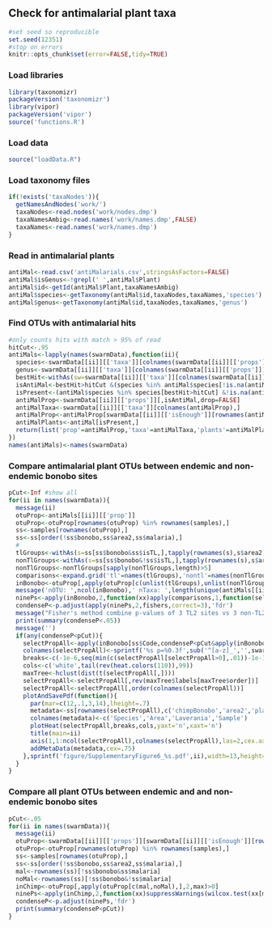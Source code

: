 ## Check for antimalarial plant taxa

```r
#set seed so reproducible
set.seed(12351)
#stop on errors
knitr::opts_chunk$set(error=FALSE,tidy=TRUE)
```

### Load libraries
```r
library(taxonomizr)
packageVersion('taxonomizr')
library(vipor)
packageVersion('vipor')
source('functions.R')
```

### Load data

```r
source("loadData.R")
```

### Load taxonomy files

```r
if(!exists('taxaNodes')){
  getNamesAndNodes('work/')
  taxaNodes<-read.nodes('work/nodes.dmp')
  taxaNamesAmbig<-read.names('work/names.dmp',FALSE)
  taxaNames<-read.names('work/names.dmp')
}
```

### Read in antimalarial plants

```r
antiMal<-read.csv('antiMalarials.csv',stringsAsFactors=FALSE)
antiMal$isGenus<-!grepl(' ',antiMal$Plant)
antiMal$id<-getId(antiMal$Plant,taxaNamesAmbig)
antiMal$species<-getTaxonomy(antiMal$id,taxaNodes,taxaNames,'species')
antiMal$genus<-getTaxonomy(antiMal$id,taxaNodes,taxaNames,'genus')
```

### Find OTUs with antimalarial hits

```r
#only counts hits with match > 95% of read
hitCut<-.95
antiMals<-lapply(names(swarmData),function(ii){
  species<-swarmData[[ii]][['taxa']][colnames(swarmData[[ii]][['props']]),'species']
  genus<-swarmData[[ii]][['taxa']][colnames(swarmData[[ii]][['props']]),'genus']
  bestHit<-withAs(sw=swarmData[[ii]][['taxa']][colnames(swarmData[[ii]][['props']]),],sw$bestScore/nchar(sw$seq))
  isAntiMal<-bestHit>hitCut &(species %in% antiMal$species[!is.na(antiMal$species)] | genus %in% antiMal$genus[antiMal$isGenus])
  isPresent<-(antiMal$species %in% species[bestHit>hitCut] &!is.na(antiMal$species))| (antiMal$genus %in% genus[bestHit>hitCut] &antiMal$isGenus)
  antiMalProp<-swarmData[[ii]][['props']][,isAntiMal,drop=FALSE]
  antiMalTaxa<-swarmData[[ii]][['taxa']][colnames(antiMalProp),]
  antiMalProp<-antiMalProp[swarmData[[ii]][['isEnough']][rownames(antiMalProp)],]
  antiMalPlants<-antiMal[isPresent,]
  return(list('prop'=antiMalProp,'taxa'=antiMalTaxa,'plants'=antiMalPlants))
})
names(antiMals)<-names(swarmData)
```

### Compare antimalarial plant OTUs between endemic and non-endemic bonobo sites
```r
pCut<-Inf #show all
for(ii in names(swarmData)){
  message(ii)
  otuProp<-antiMals[[ii]][['prop']]
  otuProp<-otuProp[rownames(otuProp) %in% rownames(samples),]
  ss<-samples[rownames(otuProp),]
  ss<-ss[order(!ss$bonobo,ss$area2,ss$malaria),]
  #
  tlGroups<-withAs(s=ss[ss$bonobo&ss$isTL,],tapply(rownames(s),s$area2,c))
  nonTlGroups<-withAs(s=ss[ss$bonobo&!ss$isTL,],tapply(rownames(s),s$area2,c))
  nonTlGroups<-nonTlGroups[sapply(nonTlGroups,length)>5]
  comparisons<-expand.grid('tl'=names(tlGroups),'nontl'=names(nonTlGroups))
  inBonobo<-otuProp[,apply(otuProp[c(unlist(tlGroups),unlist(nonTlGroups)),],2,max)>0]
  message('nOTU: ',ncol(inBonobo),' nTaxa: ',length(unique(antiMals[[ii]][['taxa']][colnames(inBonobo),'species'])))
  ninePs<-apply(inBonobo,2,function(xx)apply(comparisons,1,function(select)suppressWarnings(wilcox.test(xx[tlGroups[[select[1]]]],xx[nonTlGroups[[select[2]]]],alternative='less'))$p.value))
  condenseP<-p.adjust(apply(ninePs,2,fishers,correct=3),'fdr')
  message("Fisher's method combine p-values of 3 TL2 sites vs 3 non-TL2 sites p<.05")
  print(summary(condenseP<.05))
  message('')
  if(any(condenseP<pCut)){
    selectPropAll<-apply(inBonobo[ss$Code,condenseP<pCut&apply(inBonobo>0,2,sum)>1],2,function(x)x/max(x))
    colnames(selectPropAll)<-sprintf('%s p=%0.3f',sub('^[a-z]_','',swarmData[[ii]][['taxa']][colnames(selectPropAll),'bestId']),condenseP[colnames(selectPropAll)])
    breaks<-c(-1e-6,seq(min(c(selectPropAll[selectPropAll>0],.01))-1e-10,max(selectPropAll)+1e-10,length.out=100))
    cols<-c('white',tail(rev(heat.colors(110)),99)) 
    maxTree<-hclust(dist(t(selectPropAll[,])))
    selectPropAll<-selectPropAll[,rev(maxTree$labels[maxTree$order])]
    selectPropAll<-selectPropAll[,order(colnames(selectPropAll))]
    plotAndSavePdf(function(){
      par(mar=c(12,.1,3,14),lheight=.7)
      metadata<-ss[rownames(selectPropAll),c('chimpBonobo','area2','plasmoPM','Code')]
      colnames(metadata)<-c('Species','Area','Laverania','Sample')
      plotHeat(selectPropAll,breaks,cols,yaxt='n',xaxt='n')
      title(main=ii)
      axis(1,1:ncol(selectPropAll),colnames(selectPropAll),las=2,cex.axis=.7)
      addMetaData(metadata,cex=.75)
    },sprintf('figure/SupplementaryFigure6_%s.pdf',ii),width=13,height=13)
  }
}
```

### Compare all plant OTUs between endemic and and non-endemic bonobo sites

```r
pCut<-.05
for(ii in names(swarmData)){
  message(ii)
  otuProp<-swarmData[[ii]][['props']][swarmData[[ii]][['isEnough']][rownames(swarmData[[ii]][['props']])],]
  otuProp<-otuProp[rownames(otuProp) %in% rownames(samples),]
  ss<-samples[rownames(otuProp),]
  ss<-ss[order(!ss$bonobo,ss$area2,ss$malaria),]
  mal<-rownames(ss)[!ss$bonobo&ss$malaria]
  noMal<-rownames(ss)[!ss$bonobo&!ss$malaria]
  inChimp<-otuProp[,apply(otuProp[c(mal,noMal),],2,max)>0]
  ninePs<-apply(inChimp,2,function(xx)suppressWarnings(wilcox.test(xx[mal],xx[noMal],alternative='less'))$p.value)
  condenseP<-p.adjust(ninePs,'fdr')
  print(summary(condenseP<pCut))
}
```



